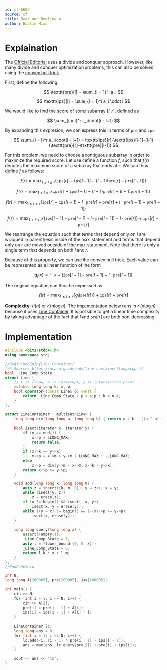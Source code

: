 ```yaml
---
id: cf-660F
source: cf
title: Bear and Bowling 4
author: Dustin Miao
---
```


# Explaination

The [Official Editorial](https://codeforces.com/blog/entry/44259) uses a divide and conquer approach. However, like many divide and conquer optimization problems, this can also be solved using the [convex hull trick](https://usaco.guide/plat/convex-hull-trick?lang=cpp).

First, define the following:

$$
\texttt{pre}[i] = \sum_{i = 1}^i a_i
$$

$$
\texttt{ips}[i] = \sum_{i = 1}^i a_i \cdot i
$$

We would like to find the score of some subarray $[l, r]$, defined as 

$$
\sum_{i = l}^r a_i\cdot(i - l+1)
$$

By expanding this expresion, we can express this in terms of $\texttt{pre}$ and $\texttt{ips}$:

$$
\sum_{i = l}^r a_i\cdot(i - l+1) = \texttt{ips}[r]-\texttt{ips}[l-1]-(l-1)(\texttt{pre}[r]-\texttt{pre}[l-1])
$$

For this problem, we need to choose a contiguous subarray in order to maximize the required score. Let use define a function $f$, such that $f(r)$ denotes the maximum score of a subarray that ends at $r$. We can thus define $f$ as follows:

$$
f(r) = \max_{1 \leq l \leq r} \{\texttt{ips}[r] - \texttt{ips}[l - 1] - (l - 1)(\texttt{pre}[r] - \texttt{pre}[l - 1])\}
$$

$$
f(r) = \max_{1 \leq l \leq r} \{\texttt{ips}[r] - \texttt{ips}[l - 1] - (l - 1)\texttt{pre}[r] + (l - 1)\texttt{pre}[l - 1]\}
$$

$$
f(r) = \max_{1 \leq l \leq r} \{\texttt{ips}[r] - \texttt{ips}[l - 1] - l \cdot \texttt{pre}[r] + \texttt{pre}[r] + l \cdot \texttt{pre}[l - 1] - \texttt{pre}[l - 1]\}
$$

$$
f(r) = \max_{1 \leq l \leq r} \{(\texttt{ips}[l - 1] - \texttt{pre}[l - 1] + l \cdot \texttt{pre}[l - 1]) - l \cdot \texttt{pre}[r]\} + \texttt{ips}[r] + \texttt{pre}[r]
$$

We rearrange the equation such that terms that depend only on $l$ are wrapped in parenthesis inside of the $\max$ statement and terms that depend only on $r$ are moved outside of the $\max$ statement. Note that there is only a single term that depends on both $l$ and $r$. 

Because of this property, we can use the convex hull trick. Each value can be represented as a linear function of the form 

$$
g_l(x) = l \cdot x + (\texttt{ips}[l - 1] - \texttt{pre}[l - 1] + l \cdot \texttt{pre}[l - 1])
$$

The original equation can thus be expressed as:

$$
f(r) = \max_{1 \leq l \leq r} \{g_l(\texttt{pre}[r])\} + \texttt{ips}[r] + \texttt{pre}[r]
$$

**Complexity**: $\mathcal{O}(n)$ or $\mathcal{O}(n \log n)$. The impementation below runs in $\mathcal{O}(n \log n)$ because it uses [Line Container](https://usaco.guide/adv/line-container/). It is possible to get a linear time complexity by taking advantage of the fact that $l$ and $\texttt{pre}[r]$ are both non-decreasing.

# Implementation

<LanguageSection>

<CPPSection>

```cpp
#include <bits/stdc++.h>
using namespace std;

//BeginCodeSnip{Line Container}
/** Source: https://usaco.guide/adv/line-container?lang=cpp */
bool _Line_Comp_State; 
struct Line {
	// k is slope, m is intercept, p is intersection point
	mutable long long k, m, p;
	bool operator<(const Line& o) const {
		return _Line_Comp_State ? p < o.p : k < o.k;
	}
};

struct LineContainer : multiset<Line> {
	long long div(long long a, long long b) { return a / b - ((a ^ b) < 0 && a % b); }
	
	bool isect(iterator x, iterator y) {
		if (y == end()) { 
			x->p = LLONG_MAX; 
			return false; 
		}
		if (x->k == y->k) 
			x->p = x->m > y->m ? LLONG_MAX : -LLONG_MAX;
		else 
			x->p = div(y->m - x->m, x->k - y->k);
		return x->p >= y->p;
	}

	void add(long long k, long long m) {
		auto z = insert({k, m, 0}), y = z++, x = y;
		while (isect(y, z)) 
			z = erase(z);
		if (x != begin() && isect(--x, y)) 
			isect(x, y = erase(y));
		while ((y = x) != begin() && (--x)->p >= y->p)
			isect(x, erase(y));
	}
	
	long long query(long long x) {
		assert(!empty());
		_Line_Comp_State = 1; 
		auto l = *lower_bound({0, 0, x}); 
		_Line_Comp_State = 0;
		return l.k * x + l.m;
	}
};
//EndCodeSnip

int N;
long long A[200005], pre[200005], ips[200005];

int main() {
	cin >> N;
	for (int i = 1; i <= N; i++) {
		cin >> A[i];
		pre[i] = pre[i - 1] + A[i];
		ips[i] = ips[i - 1] + A[i] * i;
	}
	
	LineContainer lc;
	long long ans = 0;
	for (int i = 1; i <= N; i++) {
		lc.add(-i, (i - 1) * pre[i - 1] - ips[i - 1]);
		ans = max(ans, lc.query(pre[i]) + pre[i] + ips[i]);
	}

	cout << ans << '\n';
}
```

</CPPSection>

</LanguageSection>
